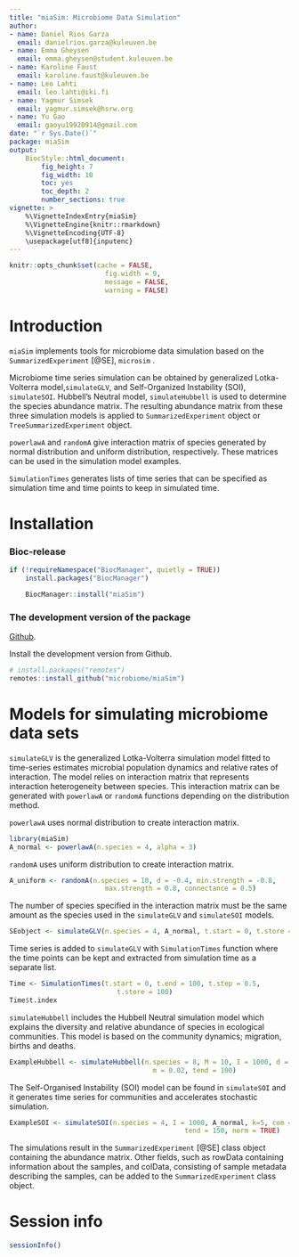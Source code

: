 ```yaml
---
title: "miaSim: Microbiome Data Simulation"
author:
- name: Daniel Rios Garza
  email: danielrios.garza@kuleuven.be
- name: Emma Gheysen
  email: emma.gheysen@student.kuleuven.be
- name: Karoline Faust
  email: karoline.faust@kuleuven.be
- name: Leo Lahti
  email: leo.lahti@iki.fi
- name: Yagmur Simsek
  email: yagmur.simsek@hsrw.org
- name: Yu Gao
  email: gaoyu19920914@gmail.com
date: "`r Sys.Date()`"
package: miaSim
output: 
    BiocStyle::html_document:
        fig_height: 7
        fig_width: 10
        toc: yes
        toc_depth: 2
        number_sections: true
vignette: >
    %\VignetteIndexEntry{miaSim}
    %\VignetteEngine{knitr::rmarkdown}
    %\VignetteEncoding{UTF-8}
    \usepackage[utf8]{inputenc}
---
```


```r
knitr::opts_chunk$set(cache = FALSE,
                        fig.width = 9,
                        message = FALSE,
                        warning = FALSE)
```

# Introduction

`miaSim` implements tools for microbiome data simulation based on the
`SummarizedExperiment` [@SE], `microsim` .

Microbiome time series simulation can be obtained by generalized 
Lotka-Volterra model,`simulateGLV`, and  Self-Organized Instability 
(SOI), `simulateSOI`. Hubbell's Neutral model, `simulateHubbell` is used 
to determine the species abundance matrix. The resulting abundance matrix 
from these three simulation models is applied to `SummarizedExperiment`
object or `TreeSummarizedExperiment` object.

`powerlawA` and `randomA` give interaction matrix of species 
generated by normal distribution and uniform distribution, respectively.
These matrices can be used in the simulation model examples.

`SimulationTimes` generates lists of time series that can be specified as simulation time 
and time points to keep in simulated time.


# Installation

### Bioc-release

```r
if (!requireNamespace("BiocManager", quietly = TRUE))
    install.packages("BiocManager")

    BiocManager::install("miaSim")
```

### The development version of the package 

[Github](https://github.com/microbiome/miaSim). 

Install the development version from Github.

```r
# install.packages("remotes")
remotes::install_github("microbiome/miaSim")
```


# Models for simulating microbiome data sets 

`simulateGLV` is the generalized Lotka-Volterra simulation model fitted to 
time-series estimates microbial population dynamics and relative rates of 
interaction. The model relies on interaction matrix that represents interaction
heterogeneity between species. This interaction matrix can be generated 
with `powerlawA` or `randomA` functions depending on the distribution method. 

`powerlawA` uses normal distribution to create interaction matrix. 

```r
library(miaSim)
A_normal <- powerlawA(n.species = 4, alpha = 3)
```

`randomA` uses uniform distribution to create interaction matrix. 

```r
A_uniform <- randomA(n.species = 10, d = -0.4, min.strength = -0.8,
                        max.strength = 0.8, connectance = 0.5)
```

The number of species specified in the interaction matrix must be the same 
amount as the species used in the `simulateGLV` and `simulateSOI` models.

```r
SEobject <- simulateGLV(n.species = 4, A_normal, t.start = 0, t.store = 1000)
```

Time series is added to `simulateGLV` with `SimulationTimes` function where 
the time points can be kept and extracted from simulation time as a separate 
list.

```r
Time <- SimulationTimes(t.start = 0, t.end = 100, t.step = 0.5, 
                           t.store = 100)
Time$t.index 
```

`simulateHubbell` includes the Hubbell Neutral simulation model which explains 
the diversity and relative abundance of species in ecological communities.
This model is based on the community dynamics; migration, births and deaths.

```r
ExampleHubbell <- simulateHubbell(n.species = 8, M = 10, I = 1000, d = 50,
                                    m = 0.02, tend = 100)

```

The Self-Organised Instability (SOI) model can be found in `simulateSOI` and it
generates time series for communities and accelerates stochastic simulation.

```r
ExampleSOI <- simulateSOI(n.species = 4, I = 1000, A_normal, k=5, com = NULL,
                                            tend = 150, norm = TRUE)
```

The simulations result in the `SummarizedExperiment` [@SE] class object 
containing the abundance matrix. Other fields, such as rowData containing 
information about the samples, and colData, consisting of sample metadata 
describing the samples, can be added to the `SummarizedExperiment` class object.

# Session info

```r
sessionInfo()
```
